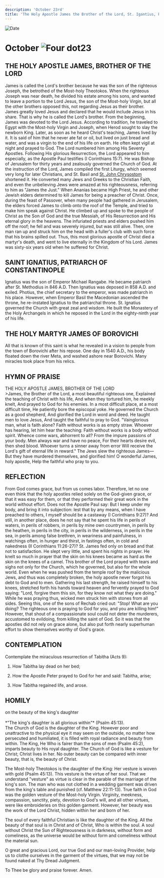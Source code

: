```yaml
---
description: 'October 23rd'
title: 'The Holy Apostle James the Brother of the Lord, St. Igantius, Patriarch of Constantinople, Holy Martyr James of Borovichi'
---
```


<RunningHead />
<Image src="/title-imprint.png" height={68} width={50} alt="Date" className="title-imprint"/>

# <div id="date">October <Image className="four-dot" src="/four-dot.png" height={15} width={15} alt="Four dot" />23</div>

## THE HOLY APOSTLE JAMES, BROTHER OF THE LORD

James is called the Lord's brother because he was the son of the righteous Joseph, the betrothed of the Most-holy Theotokos. When the righteous Joseph was near death, he divided his estate among his sons, and wanted to leave a portion to the Lord Jesus, the son of the Most-holy Virgin, but all the other brothers opposed this, not regarding Jesus as their brother. James greatly loved Jesus and declared that he would include Jesus in his share. That is why he is called the Lord's brother. From the beginning, James was devoted to the Lord Jesus. According to tradition, he traveled to Egypt with the Most-holy Virgin and Joseph, when Herod sought to slay the newborn King. Later, as soon as he heard Christ's teaching, James lived by it. It is said of him that he never ate fat or oil, but lived on just bread and water, and was a virgin to the end of his life on earth. He often kept vigil at night and prayed to God. The Lord numbered him among His Seventy Apostles. Following His glorious Resurrection, the Lord appeared to him especially, as the Apostle Paul testifies (I Corinthians 15:7). He was Bishop of Jerusalem for thirty years and zealously governed the Church of God. At the instruction of the Lord, James compiled the first Liturgy, which seemed very long for later Christians, and St. Basil and [St. John Chrysostom](/november/13th) shortened it. He converted many Jews and Greeks to the Christian Faith, and even the unbelieving Jews were amazed at his righteousness, referring to him as "James the Just." When Ananias became High Priest, he and other Jewish elders determined to kill James for being a preacher of Christ. Once, during the feast of Passover, when many people had gathered in Jerusalem, the elders forced James to climb onto the roof of the Temple, and tried to make him speak against Christ. He climbed up and spoke to the people of Christ as the Son of God and the true Messiah, of His Resurrection and His eternal glory in the heavens. The infuriated priests and elders pushed him off the roof; he fell and was severely injured, but was still alive. Then, one man ran up and struck him on the head with a fuller's club with such force that his brains spilled out. Thus, this most glorious apostle of Christ died a martyr's death, and went to live eternally in the Kingdom of his Lord. James was sixty-six years old when he suffered for Christ.

## SAINT IGNATIUS, PATRIARCH OF CONSTANTINOPLE

Ignatius was the son of Emperor Michael Rangabe. He became patriarch after St. Methodius in 846 A.D. Then Ignatius was deposed in 858 A.D. and exiled. Photius, the chief secretary to the emperor, was made patriarch in his place. However, when Emperor Basil the Macedonian ascended the throne, he re-instated Ignatius to the patriarchal throne. St. Ignatius governed the Church with great zeal and wisdom. He built the Monastery of the Holy Archangels in which he reposed in the Lord in the eighty-ninth year of his life.

## THE HOLY MARTYR JAMES OF BOROVICHI

All that is known of this saint is what he revealed in a vision to people from the town of Borovichi after his repose. One day in 1540 A.D., his body floated down the river Meta, and washed ashore near Borovichi. Many miracles took place from his relics.


## HYMN OF PRAISE
<div style={{textAlign:'center', color:'crimson', fontWeight:'bold'}}>
THE HOLY APOSTLE JAMES, BROTHER OF THE LORD
</div>
>James, the Brother of the Lord, a most beautiful righteous one,  
Explained the teaching of Christ with his life,  
And when they tortured him, he meekly knelt,  
And prayed to God for his enemies.  
In a most difficult place, at a most difficult time,  
He patiently bore the episcopal yoke.  
He governed the Church as a good shepherd,  
And glorified the Lord in word and deed.  
He taught men to love Jesus,  
And taught the faithful to pray to God.  
"Vainglorious man, what is faith alone?  
Faith without works is as empty straw.  
Whoever has hearing, let him hear the teaching:  
Faith without works is a body without spirit.  
Whence come wars, abhorrent to all?  
From the impure passions of your body.  
Men always war and have no peace,  
For their hearts desire evil, then shed blood.  
Whoever turns a sinner away from error  
Will receive the Lord's gift of eternal life in reward."  
The Jews slew the righteous James—  
But they have murdered themselves, and glorified him!  
O wonderful James, holy apostle,  
Help the faithful who pray to you.  


## REFLECTION

From God comes grace, but from us comes labor. Therefore, let no one even think that the holy apostles relied solely on the God-given grace, or that it was easy for them, or that they performed their great work in the world without effort. Does not the Apostle Paul say: But I keep under my body, and bring it into subjection: lest that by any means, when I have preached to others, I myself should be a castaway (I Corinthians 9:27)? And still, in another place, does he not say that he spent his life in perils of waters, in perils of robbers, in perils by mine own countrymen, in perils by the heathen, in perils in the city, in perils in the wilderness, in perils in the sea, in perils among false brethren, in weariness and painfulness, in watchings often, in hunger and thirst, in fastings often, in cold and nakedness (II Corinthians 11:26-27)? St. James fed only on bread and that not to satisfaction. He slept very little, and spent his nights in prayer. He knelt so much in prayer that the skin on his knees became as hard as the skin on the knees of a camel. This brother of the Lord prayed with tears and sighs not only for the Church, which he governed, but also for the whole world. Even when he was pushed from the temple roof by the malicious Jews, and thus was completely broken, the holy apostle never forgot his debt to God and to men. Gathering his last strength, he raised himself to his knees, stretched forth his hands toward heaven and fervently prayed to God saying: "Lord, forgive them this sin, for they know not what they are doing." While he was praying thus, wicked men struck him with stones from all sides. Seeing this, one of the sons of Rechab cried out: "Stop! What are you doing? The righteous one is praying to God for you, and you are killing him!" However, that shout of a compassionate soul could not deter the murderers, accustomed to evildoing, from killing the saint of God. So it was that the apostles did not rely on grace alone, but also put forth nearly superhuman effort to show themselves worthy of God's grace.
 

## CONTEMPLATION

Contemplate the miraculous resurrection of Tabitha (Acts 9):

1. How Tabitha lay dead on her bed;

2. How the Apostle Peter prayed to God for her and said: Tabitha, arise;

3. How Tabitha regained life, and arose.


## HOMILY
<div style={{textAlign:'center', color:'crimson', fontWeight:'bold'}}>
on the beauty of the king's daughter
</div>
<br />
<div style={{textAlign:'right'}}>
*"The king's daughter is all glorious within"* (Psalm 45:13).
</div>
The Church of God is the daughter of the King. However poor and unattractive to the physical eye it may seem on the outside, no matter how persecuted and humiliated, it is filled with royal radiance and beauty from within. The King, He Who is fairer than the sons of men (Psalm 45:2), imparts beauty to His royal daughter. The Church of God is like a vesture for Christ; Christ lives in her. No outer beauty can be compared with inner beauty, that is, the beauty of Christ.

The Most-holy Theotokos is the daughter of the King: Her vesture is woven with gold (Psalm 45:13). This vesture is the virtue of her soul. That we understand "vesture" as virtue is clear in the parable of the marriage of the king's son. The man who was not clothed in a wedding garment was driven from the king's table and punished (cf. Matthew 22:11-13). True faith in God was the golden vesture of the Most-holy Virgin. Virginity, meekness, compassion, sanctity, piety, devotion to God's will, and all other virtues, were like embroideries on this golden garment. However, her beauty was the work of the Lord Christ, hidden within her and born of her.

The soul of every faithful Christian is like the daughter of the King. All the beauty of that soul is in Christ and of Christ, Who is within the soul. A soul without Christ the Sun of Righteousness is in darkness, without form and comeliness, as the universe would be without form and comeliness without the material sun. 

O great and gracious Lord, our true God and our man-loving Provider, help us to clothe ourselves in the garment of the virtues, that we may not be found naked at Thy Dread Judgment.

To Thee be glory and praise forever. Amen.